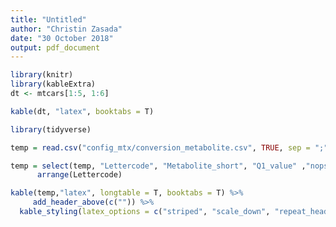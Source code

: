 ```yaml
---
title: "Untitled"
author: "Christin Zasada"
date: "30 October 2018"
output: pdf_document
---
```




```r

library(knitr)
library(kableExtra)
dt <- mtcars[1:5, 1:6]

kable(dt, "latex", booktabs = T)


```


```r

library(tidyverse)

temp = read.csv("config_mtx/conversion_metabolite.csv", TRUE, sep = ";")

temp = select(temp, "Lettercode", "Metabolite_short", "Q1_value" ,"nopsirm") %>%
      arrange(Lettercode)

kable(temp,"latex", longtable = T, booktabs = T) %>%
     add_header_above(c("")) %>%
  kable_styling(latex_options = c("striped", "scale_down", "repeat_header"))
```